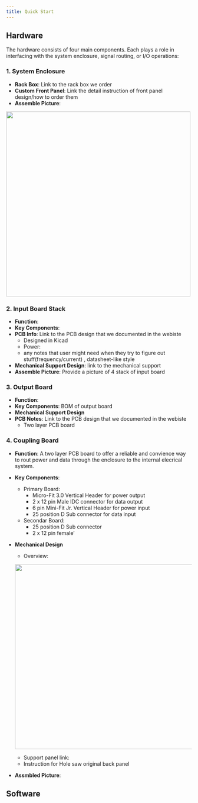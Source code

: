 ```yaml
---
title: Quick Start
---
```


## Hardware

The hardware consists of four main components. Each plays a role in interfacing with the system enclosure, signal routing, or I/O operations:

### 1. System Enclosure
- **Rack Box**: Link to the rack box we order
- **Custom Front Panel**: Link the detail instruction of front panel design/how to order them 
- **Assemble Picture**: 

![](images/enclosure.jpg){fig-align="center" fig-cap="Rack Box with Front Panel Assemble" width=500}


### 2. Input Board Stack
- **Function**: 
- **Key Components**: 
- **PCB Info**: Link to the PCB design that we documented in the webiste
  - Designed in Kicad
  - Power: 
  - any notes that user might need when they try to figure out stuff(frequency/current) , datasheet-like style
- **Mechanical Support Design**: link to the mechanical support
- **Assemble Picture**: Provide a picture of 4 stack of input board

### 3. Output Board
- **Function**: 
- **Key Components**: BOM of output board
- **Mechanical Support Design**
- **PCB Notes**: Link to the PCB design that we documented in the webiste
  - Two layer PCB board

### 4. Coupling Board
- **Function**: A two layer PCB board to offer a reliable and convience way to rout power and data through the enclosure to the internal elecrical system.
- **Key Components**:
  - Primary Board:
    - Micro-Fit 3.0 Vertical Header for power output
    - 2 x 12 pin Male IDC connector for data output
    - 6 pin Mini-Fit Jr. Vertical Header for power input
    - 25 position D Sub connector for data input
  - Secondar Board: 
    - 25 position D Sub connector
    - 2 x 12 pin female'
- **Mechanical Design**
    - Overview:

    ![](images/coupling_board_design.png){fig-align="center" fig-cap="Coupling Board Overview" width=500}

    - Support panel link: 
    - Instruction for Hole saw original back panel
- **Assmbled Picture**:


## Software